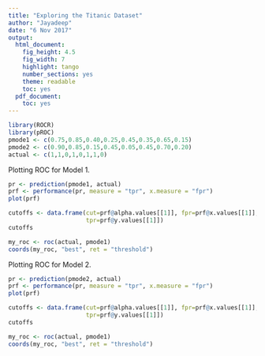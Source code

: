 ```yaml
---
title: "Exploring the Titanic Dataset"
author: "Jayadeep"
date: "6 Nov 2017"
output:
  html_document:
    fig_height: 4.5
    fig_width: 7
    highlight: tango
    number_sections: yes
    theme: readable
    toc: yes
  pdf_document:
    toc: yes
---
```



```r
library(ROCR)
library(pROC)
pmode1 <- c(0.75,0.85,0.40,0.25,0.45,0.35,0.65,0.15)
pmode2 <- c(0.90,0.85,0.15,0.45,0.05,0.45,0.70,0.20)
actual <- c(1,1,0,1,0,1,1,0)
```

Plotting ROC for Model 1.
```r
pr <- prediction(pmode1, actual)
prf <- performance(pr, measure = "tpr", x.measure = "fpr")
plot(prf)
```

```r
cutoffs <- data.frame(cut=prf@alpha.values[[1]], fpr=prf@x.values[[1]], 
                      tpr=prf@y.values[[1]])
cutoffs
```

```r
my_roc <- roc(actual, pmode1)
coords(my_roc, "best", ret = "threshold")
```


Plotting ROC for Model 2.
```r
pr <- prediction(pmode2, actual)
prf <- performance(pr, measure = "tpr", x.measure = "fpr")
plot(prf)
```

```r
cutoffs <- data.frame(cut=prf@alpha.values[[1]], fpr=prf@x.values[[1]], 
                      tpr=prf@y.values[[1]])
cutoffs
```

```r
my_roc <- roc(actual, pmode1)
coords(my_roc, "best", ret = "threshold")
```

